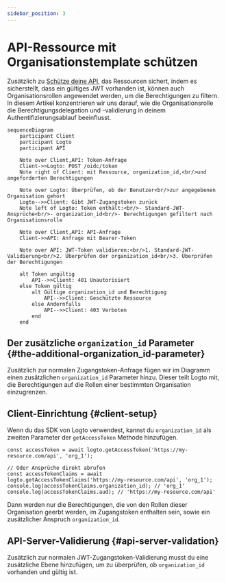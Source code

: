 ```yaml
---
sidebar_position: 3
---
```


# API-Ressource mit Organisationstemplate schützen

Zusätzlich zu [Schütze deine API](/authorization/api-resources/protect-your-api), das Ressourcen sichert, indem es sicherstellt, dass ein gültiges JWT vorhanden ist, können auch Organisationsrollen angewendet werden, um die Berechtigungen zu filtern. In diesem Artikel konzentrieren wir uns darauf, wie die Organisationsrolle die Berechtigungsdelegation und -validierung in deinem Authentifizierungsablauf beeinflusst.

```mermaid
sequenceDiagram
    participant Client
    participant Logto
    participant API

    Note over Client,API: Token-Anfrage
    Client->>Logto: POST /oidc/token
    Note right of Client: mit Ressource, organization_id,<br/>und angeforderten Berechtigungen

    Note over Logto: Überprüfen, ob der Benutzer<br/>zur angegebenen Organisation gehört
    Logto-->>Client: Gibt JWT-Zugangstoken zurück
    Note left of Logto: Token enthält:<br/>- Standard-JWT-Ansprüche<br/>- organization_id<br/>- Berechtigungen gefiltert nach Organisationsrolle

    Note over Client,API: API-Anfrage
    Client->>API: Anfrage mit Bearer-Token

    Note over API: JWT-Token validieren:<br/>1. Standard-JWT-Validierung<br/>2. Überprüfen der organization_id<br/>3. Überprüfen der Berechtigungen

    alt Token ungültig
        API-->>Client: 401 Unautorisiert
    else Token gültig
        alt Gültige organization_id und Berechtigung
            API-->>Client: Geschützte Ressource
        else Andernfalls
            API-->>Client: 403 Verboten
        end
    end
```

## Der zusätzliche `organization_id` Parameter \{#the-additional-organization_id-parameter}

Zusätzlich zur normalen Zugangstoken-Anfrage fügen wir im Diagramm einen zusätzlichen `organization_id` Parameter hinzu. Dieser teilt Logto mit, die Berechtigungen auf die Rollen einer bestimmten Organisation einzugrenzen.

## Client-Einrichtung \{#client-setup}

Wenn du das SDK von Logto verwendest, kannst du `organization_id` als zweiten Parameter der `getAccessToken` Methode hinzufügen.

```tsx
const accessToken = await logto.getAccessToken('https://my-resource.com/api', 'org_1');

// Oder Ansprüche direkt abrufen
const accessTokenClaims = await logto.getAccessTokenClaims('https://my-resource.com/api', 'org_1');
console.log(accessTokenClaims.organization_id); // 'org_1'
console.log(accessTokenClaims.aud); // 'https://my-resource.com/api'
```

Dann werden nur die Berechtigungen, die von den Rollen dieser Organisation geerbt werden, im Zugangstoken enthalten sein, sowie ein zusätzlicher Anspruch `organization_id`.

## API-Server-Validierung \{#api-server-validation}

Zusätzlich zur normalen JWT-Zugangstoken-Validierung musst du eine zusätzliche Ebene hinzufügen, um zu überprüfen, ob `organization_id` vorhanden und gültig ist.
